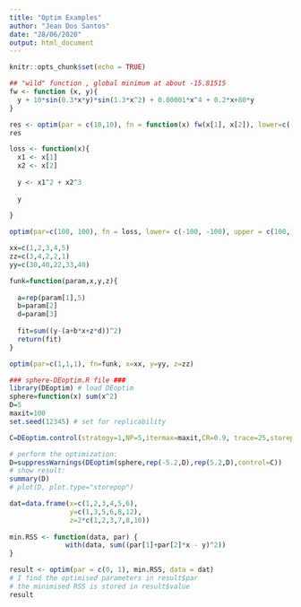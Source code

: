 ```yaml
---
title: "Optim Examples"
author: "Jean Dos Santos"
date: "28/06/2020"
output: html_document
---
```


```r
knitr::opts_chunk$set(echo = TRUE)
```





```r
## "wild" function , global minimum at about -15.81515
fw <- function (x, y){
  y + 10*sin(0.3*x*y)*sin(1.3*x^2) + 0.00001*x^4 + 0.2*x+80*y
}

res <- optim(par = c(10,10), fn = function(x) fw(x[1], x[2]), lower=c(-100,-100), upper=c(100,100), method = "L-BFGS-B")
res
```



```r
loss <- function(x){
  x1 <- x[1]
  x2 <- x[2]
  
  y <- x1^2 + x2^3
  
  y
  
}

optim(par=c(100, 100), fn = loss, lower= c(-100, -100), upper = c(100,100))
```


```r
xx=c(1,2,3,4,5)
zz=c(3,4,2,2,1)
yy=c(30,40,22,33,40)

funk=function(param,x,y,z){
  
  a=rep(param[1],5)
  b=param[2]
  d=param[3]
  
  fit=sum((y-(a+b*x+z*d))^2)
  return(fit)
}

optim(par=c(1,1,1), fn=funk, x=xx, y=yy, z=zz) 
```



```r
### sphere-DEoptim.R file ###
library(DEoptim) # load DEoptim
sphere=function(x) sum(x^2)
D=5
maxit=100
set.seed(12345) # set for replicability

C=DEoptim.control(strategy=1,NP=5,itermax=maxit,CR=0.9, trace=25,storepopfrom=1,storepopfreq=1)

# perform the optimization:
D=suppressWarnings(DEoptim(sphere,rep(-5.2,D),rep(5.2,D),control=C))
# show result:
summary(D)
# plot(D, plot.type="storepop")
```


```r
dat=data.frame(x=c(1,2,3,4,5,6), 
               y=c(1,3,5,6,8,12),
               z=2*c(1,2,3,7,8,10))
               
min.RSS <- function(data, par) {
              with(data, sum((par[1]+par[2]*x - y)^2))
}

result <- optim(par = c(0, 1), min.RSS, data = dat)
# I find the optimised parameters in result$par
# the minimised RSS is stored in result$value
result
```

